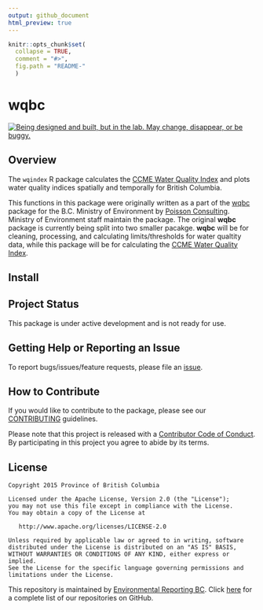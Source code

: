 ```yaml
---
output: github_document
html_preview: true
---
```


<!-- README.md is generated from README.Rmd. Please edit that file -->


```r
knitr::opts_chunk$set(
  collapse = TRUE,
  comment = "#>",
  fig.path = "README-"
  )
```
# wqbc

<div id="devex-badge"><a rel="Exploration" href="https://github.com/BCDevExchange/docs/blob/master/discussion/projectstates.md"><img alt="Being designed and built, but in the lab. May change, disappear, or be buggy." style="border-width:0" src="https://assets.bcdevexchange.org/images/badges/exploration.svg" title="Being designed and built, but in the lab. May change, disappear, or be buggy." /></a></div>

## Overview

The `wqindex` R package calculates the [CCME Water Quality Index](http://www.ccme.ca/en/resources/canadian_environmental_quality_guidelines/index.html)
and plots water quality indices spatially and temporally for
British Columbia.

This functions in this package were originally written as a part of the [wqbc](https://github.com/bcgov/wqbc) package for the B.C. Ministry of Environment by [Poisson Consulting](http://www.poissonconsulting.ca/). Ministry of Environment staff maintain the package. The original **wqbc** package is currently being split into two smaller pacakge. **wqbc** will be for cleaning, processing, and calculating limits/thresholds for water qualtity data, while this package will be for calculating the [CCME Water Quality Index](http://www.ccme.ca/en/resources/canadian_environmental_quality_guidelines/index.html).

## Install

## Project Status

This package is under active development and is not ready for use.

## Getting Help or Reporting an Issue

To report bugs/issues/feature requests, please file an [issue](https://github.com/bcgov/wqindex/issues/).

## How to Contribute

If you would like to contribute to the package, please see our 
[CONTRIBUTING](CONTRIBUTING.md) guidelines.

Please note that this project is released with a [Contributor Code of Conduct](CODE_OF_CONDUCT.md). By participating in this project you agree to abide by its terms.

## License

    Copyright 2015 Province of British Columbia

    Licensed under the Apache License, Version 2.0 (the "License");
    you may not use this file except in compliance with the License.
    You may obtain a copy of the License at 

       http://www.apache.org/licenses/LICENSE-2.0

    Unless required by applicable law or agreed to in writing, software
    distributed under the License is distributed on an "AS IS" BASIS,
    WITHOUT WARRANTIES OR CONDITIONS OF ANY KIND, either express or implied.
    See the License for the specific language governing permissions and
    limitations under the License.
    
This repository is maintained by [Environmental Reporting BC](http://www2.gov.bc.ca/gov/content?id=FF80E0B985F245CEA62808414D78C41B). Click [here](https://github.com/bcgov/EnvReportBC-RepoList) for a complete list of our repositories on GitHub.    
